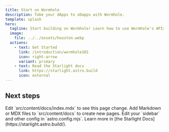 ```yaml
---
title: Start on Wormhole
description: Take your dApps to xDapps with Wormhole.
template: splash
hero:
  tagline: Start building on Wormhole! Learn how to use Wormhole's APIs and tools to build your own applications.
  image:
    file: ../../assets/houston.webp
  actions:
    - text: Get Started
      link: /introduction/wormhole101
      icon: right-arrow
      variant: primary
    - text: Read the Starlight docs
      link: https://starlight.astro.build
      icon: external
---
```



## Next steps

<CardGrid stagger>
  <Card title="Update content" icon="pencil">
    Edit `src/content/docs/index.mdx` to see this page change.
  </Card>
  <Card title="Add new content" icon="add-document">
    Add Markdown or MDX files to `src/content/docs` to create new pages.
  </Card>
  <Card title="Configure your site" icon="setting">
    Edit your `sidebar` and other config in `astro.config.mjs`.
  </Card>
  <Card title="Read the docs" icon="open-book">
    Learn more in [the Starlight Docs](https://starlight.astro.build/).
  </Card>
</CardGrid>
